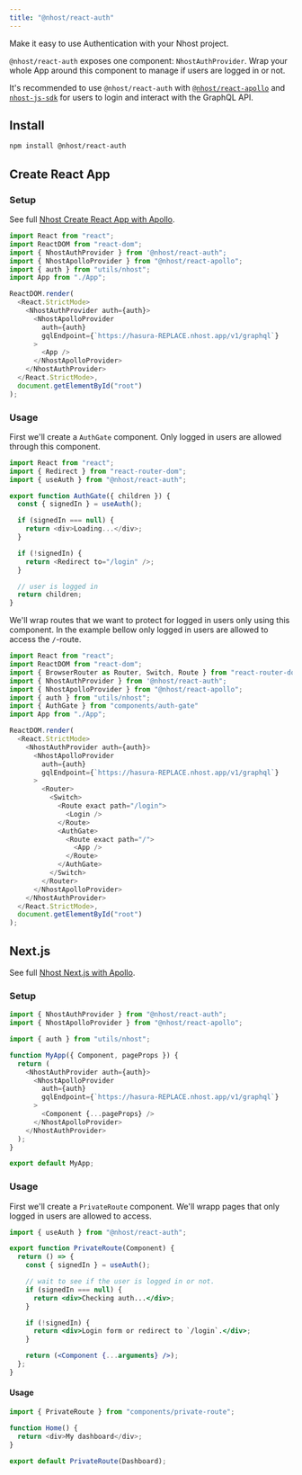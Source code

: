 ```yaml
---
title: "@nhost/react-auth"
---
```


Make it easy to use Authentication with your Nhost project.

`@nhost/react-auth` exposes one component: `NhostAuthProvider`. Wrap your whole App around this component to manage if users are logged in or not.

It's recommended to use `@nhost/react-auth` with [`@nhost/react-apollo`](/libraries/react-apollo) and [`nhost-js-sdk`](/libraries/nhost-js-sdk) for users to login and interact with the GraphQL API.

## Install

```bash
npm install @nhost/react-auth
```

## Create React App

### Setup

See full [Nhost Create React App with Apollo](https://github.com/nhost-examples/create-react-app-apollo).

```jsx:src/index.js
import React from "react";
import ReactDOM from "react-dom";
import { NhostAuthProvider } from '@nhost/react-auth";
import { NhostApolloProvider } from "@nhost/react-apollo";
import { auth } from "utils/nhost";
import App from "./App";

ReactDOM.render(
  <React.StrictMode>
    <NhostAuthProvider auth={auth}>
      <NhostApolloProvider
        auth={auth}
        gqlEndpoint={`https://hasura-REPLACE.nhost.app/v1/graphql`}
      >
        <App />
      </NhostApolloProvider>
    </NhostAuthProvider>
  </React.StrictMode>,
  document.getElementById("root")
);
```

### Usage

First we'll create a `AuthGate` component. Only logged in users are allowed through this component.

```jsx:src/components/auth-gate.js
import React from "react";
import { Redirect } from "react-router-dom";
import { useAuth } from "@nhost/react-auth";

export function AuthGate({ children }) {
  const { signedIn } = useAuth();

  if (signedIn === null) {
    return <div>Loading...</div>;
  }

  if (!signedIn) {
    return <Redirect to="/login" />;
  }

  // user is logged in
  return children;
}
```

We'll wrap routes that we want to protect for logged in users only using this component. In the example bellow only logged in users are allowed to access the `/`-route.

```jsx{7,19,23}:src/index.js
import React from "react";
import ReactDOM from "react-dom";
import { BrowserRouter as Router, Switch, Route } from "react-router-dom";
import { NhostAuthProvider } from '@nhost/react-auth";
import { NhostApolloProvider } from "@nhost/react-apollo";
import { auth } from "utils/nhost";
import { AuthGate } from "components/auth-gate"
import App from "./App";

ReactDOM.render(
  <React.StrictMode>
    <NhostAuthProvider auth={auth}>
      <NhostApolloProvider
        auth={auth}
        gqlEndpoint={`https://hasura-REPLACE.nhost.app/v1/graphql`}
      >
        <Router>
          <Switch>
            <Route exact path="/login">
              <Login />
            </Route>
            <AuthGate>
              <Route exact path="/">
                <App />
              </Route>
            </AuthGate>
          </Switch>
        </Router>
      </NhostApolloProvider>
    </NhostAuthProvider>
  </React.StrictMode>,
  document.getElementById("root")
);
```

## Next.js

See full [Nhost Next.js with Apollo](https://github.com/nhost-examples/nextjs-apollo).

### Setup

```jsx:pages/_app.js
import { NhostAuthProvider } from "@nhost/react-auth";
import { NhostApolloProvider } from "@nhost/react-apollo";

import { auth } from "utils/nhost";

function MyApp({ Component, pageProps }) {
  return (
    <NhostAuthProvider auth={auth}>
      <NhostApolloProvider
        auth={auth}
        gqlEndpoint={`https://hasura-REPLACE.nhost.app/v1/graphql`}
      >
        <Component {...pageProps} />
      </NhostApolloProvider>
    </NhostAuthProvider>
  );
}

export default MyApp;
```

### Usage

First we'll create a `PrivateRoute` component. We'll wrapp pages that only logged in users are allowed to access.

```jsx:components/private-route.jsx
import { useAuth } from "@nhost/react-auth";

export function PrivateRoute(Component) {
  return () => {
    const { signedIn } = useAuth();

    // wait to see if the user is logged in or not.
    if (signedIn === null) {
      return <div>Checking auth...</div>;
    }

    if (!signedIn) {
      return <div>Login form or redirect to `/login`.</div>;
    }

    return (<Component {...arguments} />);
  };
}
```

#### Usage

```jsx:pages/index.js
import { PrivateRoute } from "components/private-route";

function Home() {
  return <div>My dashboard</div>;
}

export default PrivateRoute(Dashboard);
```

